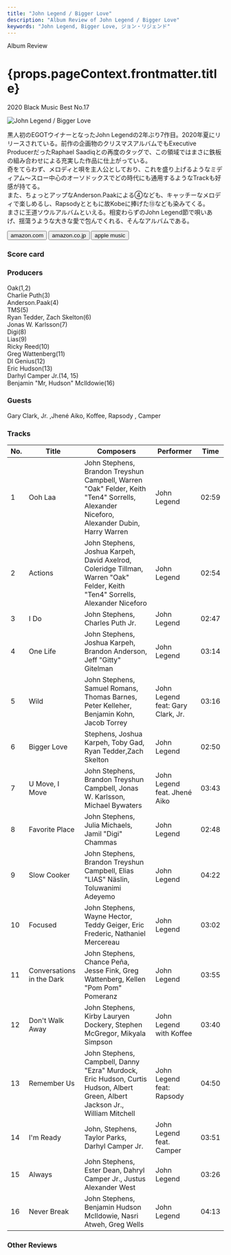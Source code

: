 ```yaml
---
title: "John Legend / Bigger Love"
description: "Album Review of John Legend / Bigger Love"
keywords: "John Legend, Bigger Love, ジョン・リジェンド"
---
```






<p className="largeP">Album Review</p>
<h1 className="h1--no--margin">{props.pageContext.frontmatter.title}</h1>
<p className="largeP">
  <Link to="/best50/2020/">2020 Black Music Best No.17</Link>
</p>

<Row  className="image-card-group">
	<Column colMd={"3"} colLg={"4"} noGutterMdLeft="">
       <ImageCard>

![John Legend / Bigger Love](../../images/cd/johnlegend6L.jpg)

</ImageCard>
	</Column>
	<Column colMd={"4"} colLg={"8"} noGutterMdLeft="">
	<p>
		黒人初のEGOTウイナーとなったJohn Legendの2年ぶり7作目。2020年夏にリリースされている。前作の企画物のクリスマスアルバムでもExecutive ProducerだったRaphael Saadiqとの再度のタッグで、この領域ではまさに鉄板の組み合わせによる充実した作品に仕上がっている。
		<br/>奇をてらわず、メロディと唄を主人公としており、これを盛り上げるようなミディアム～スロー中心のオーソドックスでどの時代にも通用するようなTrackも好感が持てる。
		<br/>また、ちょっとアップなAnderson.Paakによる④なども、キャッチーなメロディで楽しめるし、Rapsodyとともに故Kobeに捧げた⑬なども染みてくる。
		<br/>まさに王道ソウルアルバムといえる。相変わらずのJohn Legend節で唄いあげ、揺蕩うような大きな愛で包んでくれる、そんなアルバムである。
	</p>
	<div>
	  <Button className="button-right-mergin"  href="https://amzn.to/2ZW7oBM" kind="primary" size="small" renderIcon={ArrowUpRight24}>
      amazon.com
    </Button>
    <Button className="button-right-mergin"  href="https://amzn.to/30bjAix" kind="secondary" size="small" renderIcon={ArrowUpRight24}>
      amazon.co.jp
    </Button>
		<Button className="button-right-mergin"  href="https://apple.co/3uEPu4L" kind="tertiary" size="small" renderIcon={ArrowUpRight24}>
      apple music
    </Button>
	</div>
	</Column>
</Row>
<Row >
	<Column colMd={"4"} colLg={"4"} noGutterMdLeft="">
<div>
  <h3>Score card</h3>
	<SliderJS1 value="5" />
  <SliderJS2 value="3" />
	<SliderJS3 value="1" />
  <SliderJS4 value="9" />
</div>
</Column>
<Column colMd={"8"} colLg={"8"} noGutterMdLeft="">
<div>
<h3>Producers</h3>
<p>
	Oak(1,2)
	<br/>Charlie Puth(3)
	<br/>Anderson.Paak(4)
	<br/>TMS(5)
	<br/>Ryan Tedder, Zach Skelton(6)
	<br/>Jonas W. Karlsson(7)
	<br/>Digi(8)
	<br/>Lias(9)
	<br/>Ricky Reed(10)
	<br/>Greg Wattenberg(11)
	<br/>DI Genius(12)
	<br/>Eric Hudson(13)
	<br/>Darhyl Camper Jr.(14, 15)
	<br/>Benjamin "Mr, Hudson" McIldowie(16)
</p>
<h3>Guests</h3>
<p>
	Gary Clark, Jr. ,Jhené Aiko, Koffee, Rapsody , Camper
</p>
</div>
</Column>
</Row>

<h3>Tracks</h3>

| No. | Title                     | Composers                                                                                                                               | Performer                         | Time  |
| --- | ------------------------- | --------------------------------------------------------------------------------------------------------------------------------------- | --------------------------------- | ----- |
| 1   | Ooh Laa                   | John Stephens, Brandon Treyshun Campbell, Warren "Oak" Felder, Keith "Ten4" Sorrells, Alexander Niceforo, Alexander Dubin, Harry Warren | John Legend                       | 02:59 |
| 2   | Actions                   | John Stephens, Joshua Karpeh, David Axelrod, Coleridge Tillman, Warren "Oak" Felder, Keith "Ten4" Sorrells, Alexander Niceforo          | John Legend                       | 02:54 |
| 3   | I Do                      | John Stephens, Charles Puth Jr.                                                                                                         | John Legend                       | 02:47 |
| 4   | One Life                  | John Stephens, Joshua Karpeh, Brandon Anderson, Jeff "Gitty" Gitelman                                                                   | John Legend                       | 03:14 |
| 5   | Wild                      | John Stephens, Samuel Romans, Thomas Barnes, Peter Kelleher, Benjamin Kohn, Jacob Torrey                                                | John Legend feat: Gary Clark, Jr. | 03:16 |
| 6   | Bigger Love               | Stephens, Joshua Karpeh, Toby Gad, Ryan Tedder,Zach Skelton                                                                             | John Legend                       | 02:50 |
| 7   | U Move, I Move            | John Stephens, Brandon Treyshun Campbell, Jonas W. Karlsson, Michael Bywaters                                                           | John Legend feat. Jhené Aiko      | 03:43 |
| 8   | Favorite Place            | John Stephens, Julia Michaels, Jamil "Digi" Chammas                                                                                     | John Legend                       | 02:48 |
| 9   | Slow Cooker               | John Stephens, Brandon Treyshun Campbell, Elias "LIAS" Näslin, Toluwanimi Adeyemo                                                       | John Legend                       | 04:22 |
| 10  | Focused                   | John Stephens, Wayne Hector, Teddy Geiger, Eric Frederic, Nathaniel Mercereau                                                           | John Legend                       | 03:02 |
| 11  | Conversations in the Dark | John Stephens, Chance Peña, Jesse Fink, Greg Wattenberg, Kellen "Pom Pom" Pomeranz                                                      | John Legend                       | 03:55 |
| 12  | Don't Walk Away           | John Stephens, Kirby Lauryen Dockery, Stephen McGregor, Mikyala Simpson                                                                 | John Legend with Koffee           | 03:40 |
| 13  | Remember Us               | John Stephens, Campbell, Danny "Ezra" Murdock, Eric Hudson, Curtis Hudson, Albert Green, Albert Jackson Jr., William Mitchell           | John Legend feat: Rapsody         | 04:50 |
| 14  | I'm Ready                 | John, Stephens, Taylor Parks, Darhyl Camper Jr.                                                                                         | John Legend feat. Camper          | 03:51 |
| 15  | Always                    | John Stephens, Ester Dean, Dahryl Camper Jr., Justus Alexander West                                                                     | John Legend                       | 03:26 |
| 16  | Never Break               | John Stephens, Benjamin Hudson McIldowie, Nasri Atweh, Greg Wells                                                                       | John Legend                       | 04:13 |

<h3>Other Reviews</h3>

<Row>
  <Column colMd={3} colLg={3} noGutterMdLeft>
    <Review1 />
  </Column>
</Row>